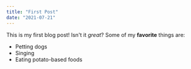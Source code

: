 ```yaml
---
title: "First Post"
date: "2021-07-21"
---
```

This is my first blog post! Isn't it *great*?
Some of my **favorite** things are:
* Petting dogs
* Singing
* Eating potato-based foods